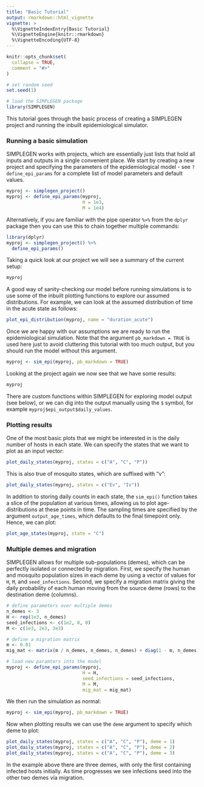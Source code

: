 ---
title: "Basic Tutorial"
output: rmarkdown::html_vignette
vignette: >
  %\VignetteIndexEntry{Basic Tutorial}
  %\VignetteEngine{knitr::rmarkdown}
  %\VignetteEncoding{UTF-8}
---

```{r, include = FALSE}
knitr::opts_chunk$set(
  collapse = TRUE,
  comment = "#>"
)
```

```{r echo=FALSE}
# set random seed
set.seed(1)

# load the SIMPLEGEN package
library(SIMPLEGEN)
```

This tutorial goes through the basic process of creating a SIMPLEGEN project and running the inbuilt epidemiological simulator. 

### Running a basic simulation

SIMPLEGEN works with projects, which are essentially just lists that hold all inputs and outputs in a single convenient place. We start by creating a new project and specifying the parameters of the epidemiological model - see `?define_epi_params` for a complete list of model parameters and default values.

```{r}
myproj <- simplegen_project()
myproj <- define_epi_params(myproj,
                            H = 1e3,
                            M = 1e4)
```

Alternatively, if you are familiar with the pipe operator `%>%` from the `dplyr` package then you can use this to chain together multiple commands:

```{r eval=FALSE}
library(dplyr)
myproj <- simplegen_project() %>%
  define_epi_params()
```

Taking a quick look at our project we will see a summary of the current setup:

```{r}
myproj
```

A good way of sanity-checking our model before running simulations is to use some of the inbuilt plotting functions to explore our assumed distributions. For example, we can look at the assumed distribution of time in the acute state as follows:

```{r}
plot_epi_distribution(myproj, name = "duration_acute")
```

Once we are happy with our assumptions we are ready to run the epidemiological simulation. Note that the argument `pb_markdown = TRUE` is used here just to avoid cluttering this tutorial with too much output, but you should run the model without this argument.

```{r}
myproj <- sim_epi(myproj, pb_markdown = TRUE)
```

Looking at the project again we now see that we have some results:

```{r}
myproj
```

There are custom functions within SIMPLEGEN for exploring model output (see below), or we can dig into the output manually using the `$` symbol, for example `myproj$epi_output$daily_values`.


### Plotting results

One of the most basic plots that we might be interested in is the daily number of hosts in each state. We can specify the states that we want to plot as an input vector:

```{r}
plot_daily_states(myproj, states = c("A", "C", "P"))
```

This is also true of mosquito states, which are suffixed with "v":

```{r}
plot_daily_states(myproj, states = c("Ev", "Iv"))
```

In addition to storing daily counts in each state, the `sim_epi()` function takes a slice of the population at various times, allowing us to plot age-distributions at these points in time. The sampling times are specified by the argument `output_age_times`, which defaults to the final timepoint only. Hence, we can plot:

```{r}
plot_age_states(myproj, state = "C")
```


### Multiple demes and migration

SIMPLEGEN allows for multiple sub-populations (demes), which can be perfectly isolated or connected by migration. First, we specify the human and mosquito population sizes in each deme by using a vector of values for `H`, `M`, and `seed_infections`. Second, we specify a migration matrix giving the daily probability of each human moving from the source deme (rows) to the destination deme (columns).

```{r}
# define parameters over multiple demes
n_demes <- 3
H <- rep(1e3, n_demes)
seed_infections <- c(1e2, 0, 0)
M <- c(1e3, 2e3, 3e3)

# define a migration matrix
m <- 0.01
mig_mat <- matrix(m / n_demes, n_demes, n_demes) + diag(1 - m, n_demes)

# load new paramters into the model
myproj <- define_epi_params(myproj,
                            H = H,
                            seed_infections = seed_infections,
                            M = M,
                            mig_mat = mig_mat)
```

We then run the simulation as normal:

```{r}
myproj <- sim_epi(myproj, pb_markdown = TRUE)
```

Now when plotting results we can use the `deme` argument to specify which deme to plot:

```{r}
plot_daily_states(myproj, states = c("A", "C", "P"), deme = 1)
plot_daily_states(myproj, states = c("A", "C", "P"), deme = 2)
plot_daily_states(myproj, states = c("A", "C", "P"), deme = 3)
```

In the example above there are three demes, with only the first containing infected hosts initially. As time progresses we  see infections seed into the other two demes via migration.

